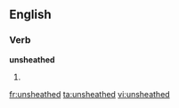 ==English==

===Verb===
'''unsheathed'''

# {{present participle of|unsheathe}}

[[fr:unsheathed]]
[[ta:unsheathed]]
[[vi:unsheathed]]